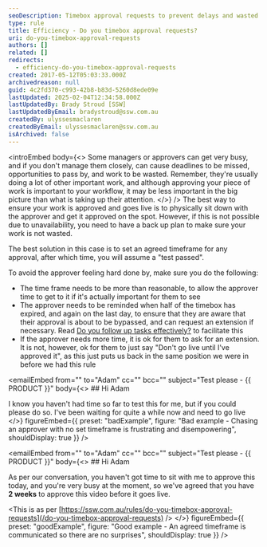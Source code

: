 ```yaml
---
seoDescription: Timebox approval requests to prevent delays and wasted effort, ensuring efficient workflow management.
type: rule
title: Efficiency - Do you timebox approval requests?
uri: do-you-timebox-approval-requests
authors: []
related: []
redirects:
  - efficiency-do-you-timebox-approval-requests
created: 2017-05-12T05:03:33.000Z
archivedreason: null
guid: 4c2fd370-c993-42b8-b83d-5260d8ede09e
lastUpdated: 2025-02-04T12:34:58.000Z
lastUpdatedBy: Brady Stroud [SSW]
lastUpdatedByEmail: bradystroud@ssw.com.au
createdBy: ulyssesmaclaren
createdByEmail: ulyssesmaclaren@ssw.com.au
isArchived: false
---
```


<introEmbed
  body={<>
Some managers or approvers can get very busy, and if you don't manage them closely, can cause deadlines to be missed, opportunities to pass by, and work to be wasted. Remember, they're usually doing a lot of other important work, and although approving your piece of work is important to your workflow, it may be less important in the big picture than what is taking up their attention.
  </>}
/>
The best way to ensure your work is approved and goes live is to physically sit down with the approver and get it approved on the spot. However, if this is not possible due to unavailability, you need to have a back up plan to make sure your work is not wasted.

The best solution in this case is to set an agreed timeframe for any approval, after which time, you will assume a "test passed".

To avoid the approver feeling hard done by, make sure you do the following:

* The time frame needs to be more than reasonable, to allow the approver time to get to it if it's actually important for them to see
* The approver needs to be reminded when half of the timebox has expired, and again on the last day, to ensure that they are aware that their approval is about to be bypassed, and can request an extension if necessary. Read [Do you follow up tasks effectively?](/do-you-follow-up-emails-effectively) to facilitate this
* If the approver needs more time, it is ok for them to ask for an extension. It is not, however, ok for them to just say "Don't go live until I've approved it", as this just puts us back in the same position we were in before we had this rule

<emailEmbed
  from=""
  to="Adam"
  cc=""
  bcc=""
  subject="Test please - &#123;&#123; PRODUCT &#125;&#125;"
  body={<>
    ## Hi Adam

I know you haven't had time so far to test this for me, but if you could please do so. I've been waiting for quite a while now and need to go live
  </>}
  figureEmbed={{
    preset: "badExample",
    figure: "Bad example - Chasing an approver with no set timeframe is frustrating and disempowering",
    shouldDisplay: true
  }}
/>

<emailEmbed
  from=""
  to="Adam"
  cc=""
  bcc=""
  subject="Test please - &#123;&#123; PRODUCT &#125;&#125;"
  body={<>
    ## Hi Adam

As per our conversation, you haven't got time to sit with me to approve this today, and you're very busy at the moment, so we've agreed that you have **2 weeks** to approve this video before it goes live.

&lt;This is as per [https://ssw.com.au/rules/do-you-timebox-approval-requests](/do-you-timebox-approval-requests) /&gt;
  </>}
  figureEmbed={{
    preset: "goodExample",
    figure: "Good example - An agreed timeframe is communicated so there are no surprises",
    shouldDisplay: true
  }}
/>
